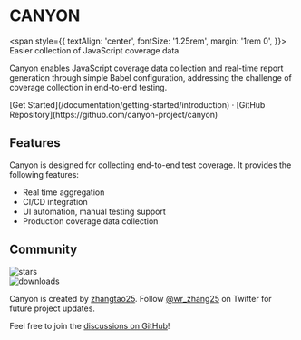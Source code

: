 <h1 style={{
  textAlign: 'center',
  fontSize: '2.25rem',
  fontWeight: 'bold',
  margin: '2rem 0',
}}>CANYON</h1>

<span style={{
  textAlign: 'center',
  fontSize: '1.25rem',
  margin: '1rem 0',
}}>
Easier collection of JavaScript coverage data
</span>

Canyon enables JavaScript coverage data collection and real-time report generation through simple Babel configuration, addressing the challenge of coverage collection in end-to-end testing.

<div className="mt-16 mb-20 text-center">
  [Get Started](/documentation/getting-started/introduction) · [GitHub Repository](https://github.com/canyon-project/canyon)
</div>

## Features

Canyon is designed for collecting end-to-end test coverage. It provides the following features:

- Real time aggregation
- CI/CD integration
- UI automation, manual testing support
- Production coverage data collection

## Community

<div className="space-y-3 py-2">
  <div className="flex h-6">
    <img alt="stars" src="https://badgen.net/github/stars/canyon-project/canyon" className="inline-block mr-2"/>
  </div>

  <div className="flex h-6">
    <img alt="downloads" src="https://badgen.net/npm/dw/babel-plugin-canyon?label=downloads%20(babel-plugin-canyon)" className="inline-block mr-2"/>
  </div>
</div>

Canyon is created by [zhangtao25](https://github.com/zhangtao25).
Follow [@wr_zhang25](https://twitter.com/wr_zhang25) on Twitter for future project updates.

Feel free to join the [discussions on GitHub](https://github.com/canyon-project/canyon/discussions)!

